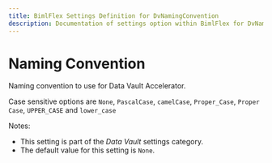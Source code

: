 ```yaml
---
title: BimlFlex Settings Definition for DvNamingConvention
description: Documentation of settings option within BimlFlex for DvNamingConvention
---
```

<head>
  <meta name="varigenceProduct" content="BimlFlex"></meta>
  <meta name="varigenceArticleType" content="Reference"></meta>
</head>

# Naming Convention

Naming convention to use for Data Vault Accelerator.

Case sensitive options are `None`, `PascalCase`, `camelCase`, `Proper_Case`, `Proper Case`, `UPPER_CASE` and `lower_case`

Notes:

* This setting is part of the *Data Vault* settings category.
* The default value for this setting is `None`.

